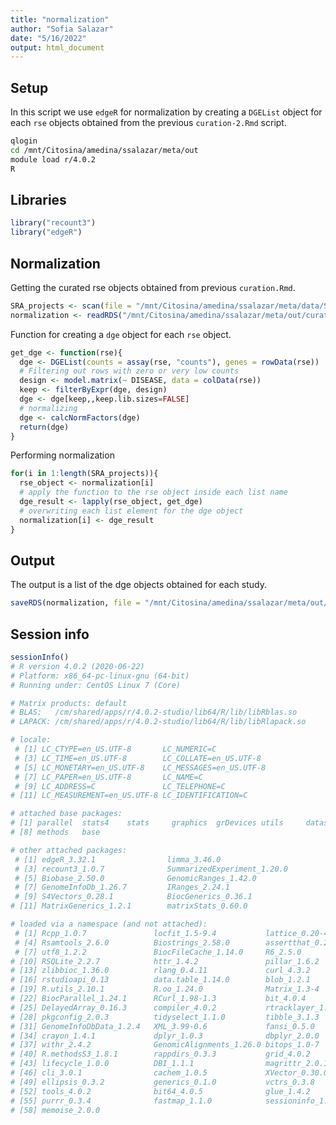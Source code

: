 ```yaml
---
title: "normalization"
author: "Sofia Salazar"
date: "5/16/2022"
output: html_document
---
```


## Setup

In this script we use `edgeR` for normalization by creating a `DGEList` object for each `rse` objects obtained from the previous `curation-2.Rmd` script.

```bash
qlogin
cd /mnt/Citosina/amedina/ssalazar/meta/out
module load r/4.0.2
R
```

## Libraries

```r
library("recount3")
library("edgeR")
```

## Normalization

Getting the curated rse objects obtained from previous `curation.Rmd`.

```r
SRA_projects <- scan(file = "/mnt/Citosina/amedina/ssalazar/meta/data/SRA-IDs.txt", character(), sep=",")
normalization <- readRDS("/mnt/Citosina/amedina/ssalazar/meta/out/curated_rse.xz")
```

Function for creating a `dge` object for each `rse` object.

```r
get_dge <- function(rse){
  dge <- DGEList(counts = assay(rse, "counts"), genes = rowData(rse))
  # Filtering out rows with zero or very low counts
  design <- model.matrix(~ DISEASE, data = colData(rse))
  keep <- filterByExpr(dge, design)
  dge <- dge[keep,,keep.lib.sizes=FALSE]
  # normalizing
  dge <- calcNormFactors(dge)
  return(dge)
}
```


Performing normalization

```r
for(i in 1:length(SRA_projects)){
  rse_object <- normalization[i]
  # apply the function to the rse object inside each list name
  dge_result <- lapply(rse_object, get_dge)
  # overwriting each list element for the dge object
  normalization[i] <- dge_result
}
```

## Output

The output is a list of the dge objects obtained for each study.

```r
saveRDS(normalization, file = "/mnt/Citosina/amedina/ssalazar/meta/out/normalized_dge.xz", compress = "xz")
```

## Session info

```r
sessionInfo()
# R version 4.0.2 (2020-06-22)
# Platform: x86_64-pc-linux-gnu (64-bit)
# Running under: CentOS Linux 7 (Core)

# Matrix products: default
# BLAS:   /cm/shared/apps/r/4.0.2-studio/lib64/R/lib/libRblas.so
# LAPACK: /cm/shared/apps/r/4.0.2-studio/lib64/R/lib/libRlapack.so

# locale:
 # [1] LC_CTYPE=en_US.UTF-8       LC_NUMERIC=C              
 # [3] LC_TIME=en_US.UTF-8        LC_COLLATE=en_US.UTF-8    
 # [5] LC_MONETARY=en_US.UTF-8    LC_MESSAGES=en_US.UTF-8   
 # [7] LC_PAPER=en_US.UTF-8       LC_NAME=C                 
 # [9] LC_ADDRESS=C               LC_TELEPHONE=C            
# [11] LC_MEASUREMENT=en_US.UTF-8 LC_IDENTIFICATION=C       

# attached base packages:
# [1] parallel  stats4    stats     graphics  grDevices utils     datasets 
# [8] methods   base     

# other attached packages:
 # [1] edgeR_3.32.1                limma_3.46.0               
 # [3] recount3_1.0.7              SummarizedExperiment_1.20.0
 # [5] Biobase_2.50.0              GenomicRanges_1.42.0       
 # [7] GenomeInfoDb_1.26.7         IRanges_2.24.1             
 # [9] S4Vectors_0.28.1            BiocGenerics_0.36.1        
# [11] MatrixGenerics_1.2.1        matrixStats_0.60.0         

# loaded via a namespace (and not attached):
 # [1] Rcpp_1.0.7               locfit_1.5-9.4           lattice_0.20-41         
 # [4] Rsamtools_2.6.0          Biostrings_2.58.0        assertthat_0.2.1        
 # [7] utf8_1.2.2               BiocFileCache_1.14.0     R6_2.5.0                
# [10] RSQLite_2.2.7            httr_1.4.2               pillar_1.6.2            
# [13] zlibbioc_1.36.0          rlang_0.4.11             curl_4.3.2              
# [16] rstudioapi_0.13          data.table_1.14.0        blob_1.2.1              
# [19] R.utils_2.10.1           R.oo_1.24.0              Matrix_1.3-4            
# [22] BiocParallel_1.24.1      RCurl_1.98-1.3           bit_4.0.4               
# [25] DelayedArray_0.16.3      compiler_4.0.2           rtracklayer_1.50.0      
# [28] pkgconfig_2.0.3          tidyselect_1.1.0         tibble_3.1.3            
# [31] GenomeInfoDbData_1.2.4   XML_3.99-0.6             fansi_0.5.0             
# [34] crayon_1.4.1             dplyr_1.0.3              dbplyr_2.0.0            
# [37] withr_2.4.2              GenomicAlignments_1.26.0 bitops_1.0-7            
# [40] R.methodsS3_1.8.1        rappdirs_0.3.3           grid_4.0.2              
# [43] lifecycle_1.0.0          DBI_1.1.1                magrittr_2.0.1          
# [46] cli_3.0.1                cachem_1.0.5             XVector_0.30.0          
# [49] ellipsis_0.3.2           generics_0.1.0           vctrs_0.3.8             
# [52] tools_4.0.2              bit64_4.0.5              glue_1.4.2              
# [55] purrr_0.3.4              fastmap_1.1.0            sessioninfo_1.1.1       
# [58] memoise_2.0.0
```



